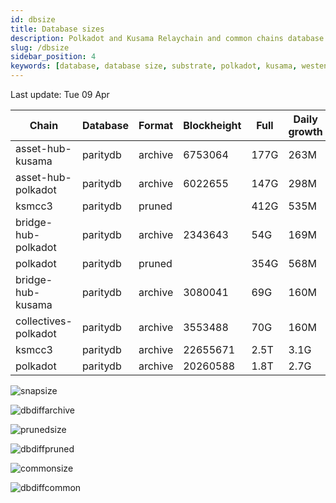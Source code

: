 ```yaml
---
id: dbsize
title: Database sizes
description: Polkadot and Kusama Relaychain and common chains database sizes
slug: /dbsize
sidebar_position: 4
keywords: [database, database size, substrate, polkadot, kusama, westend]
---
```



Last update: Tue 09 Apr

| Chain    | Database   | Format | Blockheight | Full         | Daily growth |
| ------------------------| ----------- | -------- | ------- | ---------- | ----- | 
| asset-hub-kusama | paritydb | archive | 6753064 | 177G | 263M |
| asset-hub-polkadot | paritydb | archive | 6022655 | 147G | 298M |
| ksmcc3 | paritydb | pruned |  | 412G | 535M |
| bridge-hub-polkadot | paritydb | archive | 2343643 | 54G | 169M |
| polkadot | paritydb | pruned |  | 354G | 568M |
| bridge-hub-kusama | paritydb | archive | 3080041 | 69G | 160M |
| collectives-polkadot | paritydb | archive | 3553488 | 70G | 160M |
| ksmcc3 | paritydb | archive | 22655671 | 2.5T | 3.1G |
| polkadot | paritydb | archive | 20260588 | 1.8T | 2.7G |

![snapsize](/img/archivesize.png)

![dbdiffarchive](/img/dbdiffrelay.png)

![prunedsize](/img/prunedsize.png)

![dbdiffpruned](/img/dbdiffpruned.png)

![commonsize](/img/commonsize.png)

![dbdiffcommon](/img/dbdiffcommon.png)
